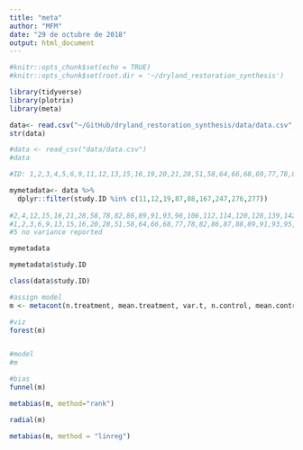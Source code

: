 ```yaml
---
title: "meta"
author: "MFM"
date: "29 de octubre de 2018"
output: html_document
---
```


```r
#knitr::opts_chunk$set(echo = TRUE)
#knitr::opts_chunk$set(root.dir = '~/dryland_restoration_synthesis')
```

```r

library(tidyverse)
library(plotrix)
library(meta)

```

```r
data<- read.csv("~/GitHub/dryland_restoration_synthesis/data/data.csv", header= T, sep= ",",dec = ".", na.strings = "NA")
str(data)

#data <- read_csv("data/data.csv")
#data
```

```r

#ID: 1,2,3,4,5,6,9,11,12,13,15,16,19,20,21,28,51,58,64,66,68,69,77,78,82,86,87,88,89,91,93,95,98,104,106,109,111,112,114,120,121,128,135,139,142,147,154,167,188,206,209,210,214,239,242,247,256,276,277,278 articles with data extracted

mymetadata<- data %>% 
  dplyr::filter(study.ID %in% c(11,12,19,87,88,167,247,276,277))  
  
#2,4,12,15,16,21,28,58,78,82,86,89,91,93,98,106,112,114,120,128,139,142,154,167,188,209,214,242,no control
#1,2,3,6,9,13,15,16,20,28,51,58,64,66,68,77,78,82,86,87,88,89,91,93,95,98,104,112,114,128,135,142,147,154,206,210,214,256 std error
#5 no variance reported

mymetadata

mymetadata$study.ID

class(data$study.ID)
```


```r

#assign model
m <- metacont(n.treatment, mean.treatment, var.t, n.control, mean.control, var.c, studlab = ID, data=mymetadata)

#viz
forest(m)


#model
#m

```

```r

#bias
funnel(m)
```

```r

metabias(m, method="rank") 
```

```r
radial(m) 
```
```r
metabias(m, method = "linreg")
```

